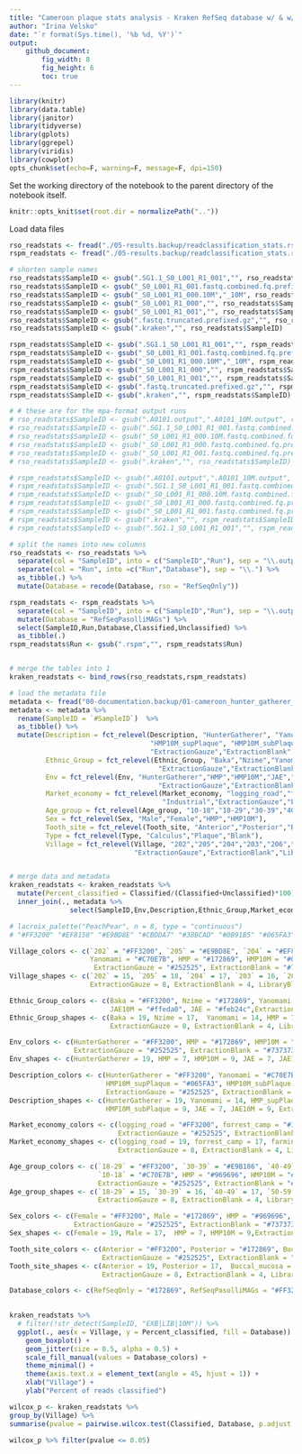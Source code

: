 ```yaml
---
title: "Cameroon plaque stats analysis - Kraken RefSeq database w/ & w/o Pasolli MAGs"
author: "Irina Velsko"
date: "`r format(Sys.time(), '%b %d, %Y')`"
output:
    github_document:
        fig_width: 8
        fig_height: 6
        toc: true
---
```


```r
library(knitr)
library(data.table)
library(janitor)
library(tidyverse)
library(gplots)
library(ggrepel)
library(viridis)
library(cowplot)
opts_chunk$set(echo=F, warning=F, message=F, dpi=150)
```

Set the working directory of the notebook to the parent directory of the 
notebook itself.  

```r
knitr::opts_knit$set(root.dir = normalizePath(".."))
```

Load data files 
```r
rso_readstats <- fread("./05-results.backup/readclassification_stats.rso.tsv")
rspm_readstats <- fread("./05-results.backup/readclassification_stats.rspm.tsv")

# shorten sample names
rso_readstats$SampleID <- gsub(".SG1.1_S0_L001_R1_001","", rso_readstats$SampleID)
rso_readstats$SampleID <- gsub("_S0_L001_R1_001.fastq.combined.fq.prefixed.extractunmapped.bam.10M.fastq.gz","_10M", rso_readstats$SampleID)
rso_readstats$SampleID <- gsub("_S0_L001_R1_000.10M","_10M", rso_readstats$SampleID)
rso_readstats$SampleID <- gsub("_S0_L001_R1_000","", rso_readstats$SampleID)
rso_readstats$SampleID <- gsub("_S0_L001_R1_001","", rso_readstats$SampleID)
rso_readstats$SampleID <- gsub(".fastq.truncated.prefixed.gz","", rso_readstats$SampleID)
rso_readstats$SampleID <- gsub(".kraken","", rso_readstats$SampleID)

rspm_readstats$SampleID <- gsub(".SG1.1_S0_L001_R1_001","", rspm_readstats$SampleID)
rspm_readstats$SampleID <- gsub("_S0_L001_R1_001.fastq.combined.fq.prefixed.extractunmapped.bam.10M.fastq.gz","_10M", rspm_readstats$SampleID)
rspm_readstats$SampleID <- gsub("_S0_L001_R1_000.10M","_10M", rspm_readstats$SampleID)
rspm_readstats$SampleID <- gsub("_S0_L001_R1_000","", rspm_readstats$SampleID)
rspm_readstats$SampleID <- gsub("_S0_L001_R1_001","", rspm_readstats$SampleID)
rspm_readstats$SampleID <- gsub(".fastq.truncated.prefixed.gz","", rspm_readstats$SampleID)
rspm_readstats$SampleID <- gsub(".kraken","", rspm_readstats$SampleID)

# # these are for the mpa-format output runs
# rso_readstats$SampleID <- gsub(".A0101.output",".A0101_10M.output", rso_readstats$SampleID)
# rso_readstats$SampleID <- gsub(".SG1.1_S0_L001_R1_001.fastq.combined.fq.prefixed.extractunmapped.bam.fastq.gz","", rso_readstats$SampleID)
# rso_readstats$SampleID <- gsub("_S0_L001_R1_000.10M.fastq.combined.fq.prefixed.extractunmapped.bam.fastq.gz","_10M", rso_readstats$SampleID)
# rso_readstats$SampleID <- gsub("_S0_L001_R1_000.fastq.combined.fq.prefixed.extractunmapped.bam.fastq.gz","", rso_readstats$SampleID)
# rso_readstats$SampleID <- gsub("_S0_L001_R1_001.fastq.combined.fq.prefixed.extractunmapped.bam.fastq.gz","", rso_readstats$SampleID)
# rso_readstats$SampleID <- gsub(".kraken","", rso_readstats$SampleID)

# rspm_readstats$SampleID <- gsub(".A0101.output",".A0101_10M.output", rspm_readstats$SampleID)
# rspm_readstats$SampleID <- gsub(".SG1.1_S0_L001_R1_001.fastq.combined.fq.prefixed.extractunmapped.bam.fastq.gz","", rspm_readstats$SampleID)
# rspm_readstats$SampleID <- gsub("_S0_L001_R1_000.10M.fastq.combined.fq.prefixed.extractunmapped.bam.fastq.gz","_10M", rspm_readstats$SampleID)
# rspm_readstats$SampleID <- gsub("_S0_L001_R1_000.fastq.combined.fq.prefixed.extractunmapped.bam.fastq.gz","", rspm_readstats$SampleID)
# rspm_readstats$SampleID <- gsub("_S0_L001_R1_001.fastq.combined.fq.prefixed.extractunmapped.bam.fastq.gz","", rspm_readstats$SampleID)
# rspm_readstats$SampleID <- gsub(".kraken","", rspm_readstats$SampleID)
# rspm_readstats$SampleID <- gsub(".SG1.1_S0_L001_R1_001","", rspm_readstats$SampleID)

# split the names into new columns
rso_readstats <- rso_readstats %>% 
  separate(col = "SampleID", into = c("SampleID","Run"), sep = "\\.output\\.") %>%
  separate(col = "Run", into =c("Run","Database"), sep = "\\.") %>%
  as_tibble(.) %>%
  mutate(Database = recode(Database, rso = "RefSeqOnly"))

rspm_readstats <- rspm_readstats %>% 
  separate(col = "SampleID", into = c("SampleID","Run"), sep = "\\.output\\.") %>%
  mutate(Database = "RefSeqPasolliMAGs") %>%
  select(SampleID,Run,Database,Classified,Unclassified) %>%
  as_tibble(.)
rspm_readstats$Run <- gsub(".rspm","", rspm_readstats$Run)


# merge the tables into 1
kraken_readstats <- bind_rows(rso_readstats,rspm_readstats)

# load the metadata file
metadata <- fread("00-documentation.backup/01-cameroon_hunter_gatherer_metadata.tsv")
metadata <- metadata %>%
  rename(SampleID = `#SampleID`)  %>%
  as_tibble() %>%
  mutate(Description = fct_relevel(Description, "HunterGatherer", "Yanomami", "HMP_supPlaque", "HMP_subPlaque",
                                   "HMP10M_supPlaque", "HMP10M_subPlaque","JAE","JAE10M",
                                   "ExtractionGauze","ExtractionBlank","LibraryBlank"),
         Ethnic_Group = fct_relevel(Ethnic_Group, "Baka","Nzime","Yanomami","HMP","HMP10M","JAE","JAE10M",
                                     "ExtractionGauze","ExtractionBlank","LibraryBlank"),
         Env = fct_relevel(Env, "HunterGatherer","HMP","HMP10M","JAE","JAE10M",
                                     "ExtractionGauze","ExtractionBlank","LibraryBlank"),
         Market_economy = fct_relevel(Market_economy, "logging_road","forrest_camp","farming","Yanomami",
                                      "Industrial","ExtractionGauze","ExtractionBlank","LibraryBlank"),
         Age_group = fct_relevel(Age_group, "10-18","18-29","30-39","40-49","50-59","60+","HMP","HMP10M"),
         Sex = fct_relevel(Sex, "Male","Female","HMP","HMP10M"),
         Tooth_site = fct_relevel(Tooth_site, "Anterior","Posterior","Buccal_mucosa","HMP","HMP10M"),
         Type = fct_relevel(Type, "Calculus","Plaque","Blank"),
         Village = fct_relevel(Village, "202","205","204","203","206","Yanomami","HMP","HMP10M","JAE","JAE10M",
                               "ExtractionGauze","ExtractionBlank","LibraryBlank"))


# merge data and metadata
kraken_readstats <- kraken_readstats %>%
  mutate(Percent_classified = Classified/(Classified+Unclassified)*100) %>%
  inner_join(., metadata %>%
               select(SampleID,Env,Description,Ethnic_Group,Market_economy,Age_group,Sex,Tooth_site,Type,Village))

```

```r
# lacroix_palette("PeachPear", n = 8, type = "continuous")
# "#FF3200" "#EF8158" "#E9BD8E" "#CBDDA7" "#38BCAD" "#0B91B5" "#065FA3" "#172869"

Village_colors <- c(`202` = "#FF3200", `205` = "#E9BD8E", `204` = "#EF8158", `203` = "#CBDDA7", `206` = "#38BCAD",
                    Yanomami = "#C70E7B", HMP = "#172869", HMP10M = "#065FA3", JAE10M = "#ffeda0", JAE = "#feb24c",
                     ExtractionGauze = "#252525", ExtractionBlank = "#737373", LibraryBlank = "#bdbdbd")
Village_shapes <- c(`202` = 15, `205` = 18, `204` = 17, `203` = 16, `206` = 25, Yanomami = 14, HMP = 7, HMP10M = 9, JAE = 7, JAE10M = 9,
                    ExtractionGauze = 8, ExtractionBlank = 4, LibraryBlank = 3)

Ethnic_Group_colors <- c(Baka = "#FF3200", Nzime = "#172869", Yanomami = "#C70E7B", HMP = "#969696", HMP10M = "#d9d9d9", 
                         JAE10M = "#ffeda0", JAE = "#feb24c",ExtractionGauze = "#252525", ExtractionBlank = "#737373", LibraryBlank = "#bdbdbd")
Ethnic_Group_shapes <- c(Baka = 19, Nzime = 17,  Yanomami = 14, HMP = 7, HMP10M = 9, JAE = 7, JAE10M = 9,
                         ExtractionGauze = 8, ExtractionBlank = 4, LibraryBlank = 3)

Env_colors <- c(HunterGatherer = "#FF3200", HMP = "#172869", HMP10M = "#065FA3", JAE10M = "#ffeda0", JAE = "#feb24c",
                ExtractionGauze = "#252525", ExtractionBlank = "#737373", LibraryBlank = "#bdbdbd")
Env_shapes <- c(HunterGatherer = 19, HMP = 7, HMP10M = 9, JAE = 7, JAE10M = 9, ExtractionGauze = 8, ExtractionBlank = 4, LibraryBlank = 3)

Description_colors <- c(HunterGatherer = "#FF3200", Yanomami = "#C70E7B", HMP_supPlaque = "#172869", HMP_subPlaque = "#172869", 
                        HMP10M_supPlaque = "#065FA3", HMP10M_subPlaque = "#065FA3", JAE10M = "#ffeda0", JAE = "#feb24c",
                        ExtractionGauze = "#252525", ExtractionBlank = "#737373", LibraryBlank = "#bdbdbd")
Description_shapes <- c(HunterGatherer = 19, Yanomami = 14, HMP_supPlaque = 7, HMP_subPlaque = 7, HMP10M_supPlaque = 9, 
                        HMP10M_subPlaque = 9, JAE = 7, JAE10M = 9, ExtractionGauze = 8, ExtractionBlank = 4, LibraryBlank = 3)

Market_economy_colors <- c(logging_road = "#FF3200", forrest_camp = "#172869", farming = "#82CDAA", Yanomami = "#C70E7B", Industrial = "#969696",
                           ExtractionGauze = "#252525", ExtractionBlank = "#737373", LibraryBlank = "#bdbdbd")
Market_economy_shapes <- c(logging_road = 19, forrest_camp = 17, farming = 18, Yanomami = 14, HMP = 7, HMP10M = 9, Industrial = 15,
                           ExtractionGauze = 8, ExtractionBlank = 4, LibraryBlank = 3)

Age_group_colors <- c(`18-29` = "#FF3200", `30-39` = "#E9B186", `40-49` = "#82CDAA", `50-59` = "#0686B8", `60+` = "#172869",
                      `10-18` = "#C70E7B", HMP = "#969696", HMP10M = "#d9d9d9",
                      ExtractionGauze = "#252525", ExtractionBlank = "#737373", LibraryBlank = "#bdbdbd")
Age_group_shapes <- c(`18-29` = 15, `30-39` = 16, `40-49` = 17, `50-59` = 18, `60+` = 25, `10-18` = 14, HMP = 7, HMP10M = 9,
                      ExtractionGauze = 8, ExtractionBlank = 4, LibraryBlank = 3)

Sex_colors <- c(Female = "#FF3200", Male = "#172869", HMP = "#969696", HMP10M = "#d9d9d9",
                ExtractionGauze = "#252525", ExtractionBlank = "#737373", LibraryBlank = "#bdbdbd")
Sex_shapes <- c(Female = 19, Male = 17,  HMP = 7, HMP10M = 9,ExtractionGauze = 8, ExtractionBlank = 4, LibraryBlank = 3)

Tooth_site_colors <- c(Anterior = "#FF3200", Posterior = "#172869", Buccal_mucosa = "#C70E7B", HMP = "#969696", HMP10M = "#d9d9d9",
                       ExtractionGauze = "#252525", ExtractionBlank = "#737373", LibraryBlank = "#bdbdbd")
Tooth_site_shapes <- c(Anterior = 19, Posterior = 17,  Buccal_mucosa = 14, HMP = 7, HMP10M = 9,
                       ExtractionGauze = 8, ExtractionBlank = 4, LibraryBlank = 3)

Database_colors <- c(RefSeqOnly = "#172869", RefSeqPasolliMAGs = "#FF3200")
 
```

```r
kraken_readstats %>%
  # filter(!str_detect(SampleID, "EXB|LIB|10M")) %>%
  ggplot(., aes(x = Village, y = Percent_classified, fill = Database)) +
    geom_boxplot() +
    geom_jitter(size = 0.5, alpha = 0.5) +
    scale_fill_manual(values = Database_colors) +
    theme_minimal() +
    theme(axis.text.x = element_text(angle = 45, hjust = 1)) +
    xlab("Village") +
    ylab("Percent of reads classified")


```

```r

wilcox_p <- kraken_readstats %>%
group_by(Village) %>%
summarise(pvalue = pairwise.wilcox.test(Classified, Database, p.adjust.method = "fdr")$p.value)

wilcox_p %>% filter(pvalue <= 0.05)

```

